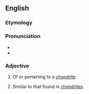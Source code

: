 ==English==


===Etymology===

{{suffix|chondrite|ic}}

===Pronunciation===

*{{IPA|kɑnˈdɹɪtɪk}}
*{{rhymes|ɪtɪk}}

===Adjective===
{{en-adj}}

#{{geology}} Of or pertaining to a [[chondrite]].
# {{planetology|of an elemental ratio}} Similar to that found in [[chondrite]]s.